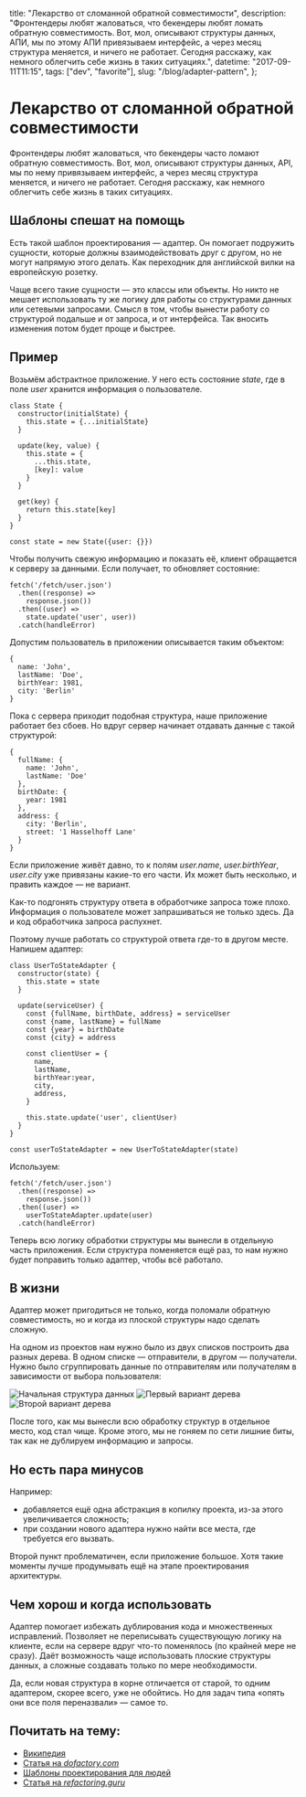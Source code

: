   title: "Лекарство от сломанной обратной совместимости",
  description:
    "Фронтендеры любят жаловаться, что бекендеры любят ломать обратную совместимость. Вот, мол, описывают структуры данных, АПИ, мы по этому АПИ привязываем интерфейс, а через месяц структура меняется, и ничего не работает. Сегодня расскажу, как немного облегчить себе жизнь в таких ситуациях.",
  datetime: "2017-09-11T11:15",
  tags: ["dev", "favorite"],
  slug: "/blog/adapter-pattern",
};

# Лекарство от сломанной обратной совместимости

Фронтендеры любят жаловаться, что бекендеры часто ломают обратную совместимость. Вот, мол, описывают структуры данных, API, мы по нему привязываем интерфейс, а через месяц структура меняется, и ничего не работает. Сегодня расскажу, как немного облегчить себе жизнь в таких ситуациях.

## Шаблоны спешат на помощь

Есть такой шаблон проектирования — адаптер. Он помогает подружить сущности, которые должны взаимодействовать друг с другом, но не могут напрямую этого делать. Как переходник для английской вилки на европейскую розетку.

Чаще всего такие сущности — это классы или объекты. Но никто не мешает использовать ту же логику для работы со структурами данных или сетевыми запросами. Смысл в том, чтобы вынести работу со структурой подальше и от запроса, и от интерфейса. Так вносить изменения потом будет проще и быстрее.

## Пример

Возьмём абстрактное приложение. У него есть состояние _state_, где в поле _user_ хранится информация о пользователе.

```
class State {
  constructor(initialState) {
    this.state = {...initialState}
  }

  update(key, value) {
    this.state = {
      ...this.state,
      [key]: value
    }
  }

  get(key) {
    return this.state[key]
  }
}

const state = new State({user: {}})
```

Чтобы получить свежую информацию и показать её, клиент обращается к серверу за данными. Если получает, то обновляет состояние:

```
fetch('/fetch/user.json')
  .then((response) =>
    response.json())
  .then((user) =>
    state.update('user', user))
  .catch(handleError)
```

Допустим пользователь в приложении описывается таким объектом:

```
{
  name: 'John',
  lastName: 'Doe',
  birthYear: 1981,
  city: 'Berlin'
}
```

Пока с сервера приходит подобная структура, наше приложение работает без сбоев. Но вдруг сервер начинает отдавать данные с такой структурой:

```
{
  fullName: {
    name: 'John',
    lastName: 'Doe'
  },
  birthDate: {
    year: 1981
  },
  address: {
    city: 'Berlin',
    street: '1 Hasselhoff Lane'
  }
}
```

Если приложение живёт давно, то к полям _user.name_, _user.birthYear_, _user.city_ уже привязаны какие-то его части. Их может быть несколько, и править каждое — не вариант.

Как-то подгонять структуру ответа в обработчике запроса тоже плохо. Информация о пользователе может запрашиваться не только здесь. Да и код обработчика запроса распухнет.

Поэтому лучше работать со структурой ответа где-то в другом месте. Напишем адаптер:

```
class UserToStateAdapter {
  constructor(state) {
    this.state = state
  }

  update(serviceUser) {
    const {fullName, birthDate, address} = serviceUser
    const {name, lastName} = fullName
    const {year} = birthDate
    const {city} = address

    const clientUser = {
      name,
      lastName,
      birthYear:year,
      city,
      address,
    }

    this.state.update('user', clientUser)
  }
}

const userToStateAdapter = new UserToStateAdapter(state)
```

Используем:

```
fetch('/fetch/user.json')
  .then((response) =>
    response.json())
  .then((user) =>
    userToStateAdapter.update(user)
  .catch(handleError)
```

Теперь всю логику обработки структуры мы вынесли в отдельную часть приложения. Если структура поменяется ещё раз, то нам нужно будет поправить только адаптер, чтобы всё работало.

## В жизни

Адаптер может пригодиться не только, когда поломали обратную совместимость, но и когда из плоской структуры надо сделать сложную.

На одном из проектов нам нужно было из двух списков построить два разных дерева. В одном списке — отправители, в другом — получатели. Нужно было сгруппировать данные по отправителям или получателям в зависимости от выбора пользователя:

![Начальная структура данных](/img/blog/adapter-1.svg)
![Первый вариант дерева](/img/blog/adapter-2.svg)
![Второй вариант дерева](/img/blog/adapter-3.svg)

После того, как мы вынесли всю обработку структур в отдельное место, код стал чище. Кроме этого, мы не гоняем по сети лишние биты, так как не дублируем информацию и запросы.

## Но есть пара минусов

Например:

- добавляется ещё одна абстракция в копилку проекта, из-за этого увеличивается сложность;
- при создании нового адаптера нужно найти все места, где требуется его вызвать.

Второй пункт проблематичен, если приложение большое. Хотя такие моменты лучше продумывать ещё на этапе проектирования архитектуры.

## Чем хорош и когда использовать

Адаптер помогает избежать дублирования кода и множественных исправлений. Позволяет не переписывать существующую логику на клиенте, если на сервере вдруг что-то поменялось (по крайней мере не сразу). Даёт возможность чаще использовать плоские структуры данных, а сложные создавать только по мере необходимости.

Да, если новая структура в корне отличается от старой, то одним адаптером, скорее всего, уже не обойтись. Но для задач типа «опять они все поля переназвали» — самое то.

## Почитать на тему:

- [Википедия](<https://ru.wikipedia.org/wiki/Адаптер_(шаблон_проектирования)>)
- [Статья на _dofactory.com_](http://www.dofactory.com/javascript/adapter-design-pattern)
- [Шаблоны проектирования для людей](https://github.com/kamranahmedse/design-patterns-for-humans#-adapter)
- [Статья на _refactoring.guru_](https://refactoring.guru/ru/design-patterns/adapter)
